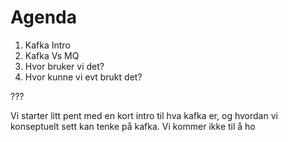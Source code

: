 # Agenda

1. Kafka Intro
2. Kafka Vs MQ
3. Hvor bruker vi det?
4. Hvor kunne vi evt brukt det?

???

Vi starter litt pent med en kort intro til hva kafka er, og hvordan vi konseptuelt sett kan tenke på kafka.
Vi kommer ikke til å ho